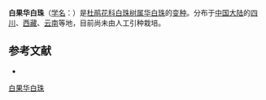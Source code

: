 {{Infraspeciesbox
| name = 白果华白珠
| status = 
| status_system = 
| image =
| genus = Gaultheria
| species link = 华白珠
| species = sinensis
| varietas = nivea
| authority = Anth.
}}

'''白果华白珠'''（[[学名|学名]]：{{lang|la|''Gaultheria sinensis'' var. ''nivea''}}）是[[杜鹃花科|杜鹃花科]][[白珠树属|白珠树属]][[华白珠|华白珠]]的[[变种|变种]]。分布于[[中国大陆|中国大陆]]的[[四川|四川]]、[[西藏|西藏]]、[[云南|云南]]等地，目前尚未由人工引种栽培。

== 参考文献 ==
<div class="references-small">
* {{cite web| url =http://www.bioinfo.cn/db05/KmzwSpecies.php?action=view&id=30020| title =白果华白珠（变种）| work =《中国高等植物数据库全库》| publisher =中国科学院微生物研究所| author =昆明植物研究所| accessdate =2009-02-26| deadurl =yes| archiveurl =https://web.archive.org/web/20160305033824/http://www.bioinfo.cn/db05/KmzwSpecies.php?action=view&id=30020| archivedate =2016-03-05}}
</div>
{{Taxonbar|from=Q18232316}}

[[Category:白珠树属|白果华白珠]]


{{植物小作品}}